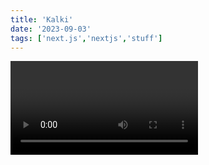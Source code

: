 ```yaml
---
title: 'Kalki'
date: '2023-09-03'
tags: ['next.js','nextjs','stuff']
---
```


<Video id="ZFSUYviUY_M" />



Plot Summary
Set in a post-apocalyptic world in the year 2898 AD, the film follows a group of individuals on a mission to save the unborn child of lab subject SUM-80, who is destined to be Kalki, the 10th and final avatar of Lord Vishnu. The story intertwines elements of Hindu mythology with futuristic sci-fi, creating a unique narrative that explores themes of redemption, sacrifice, and the eternal battle between good and evil12.

Cast
Prabhas as Bhairava
Deepika Padukone as SUM-80
Amitabh Bachchan as Ashwatthama
Disha Patani as Roxie
Vijay Deverakonda in a special appearance
Visuals
Here are some images from the movie:

!Kalki 2898 AD Poster

<CustomImage src="https://raw.githubusercontent.com/Pratik-Guha/test-blog/main/images/kalki2.avif" alt="Kalki 2898 AD" />

Moral of the Story
The moral of Kalki 2898 AD revolves around the timeless struggle between light and darkness. It emphasizes the importance of hope, resilience, and the belief that good will ultimately triumph over evil. The film also highlights the significance of protecting the innocent and standing up against tyranny, no matter the odds.